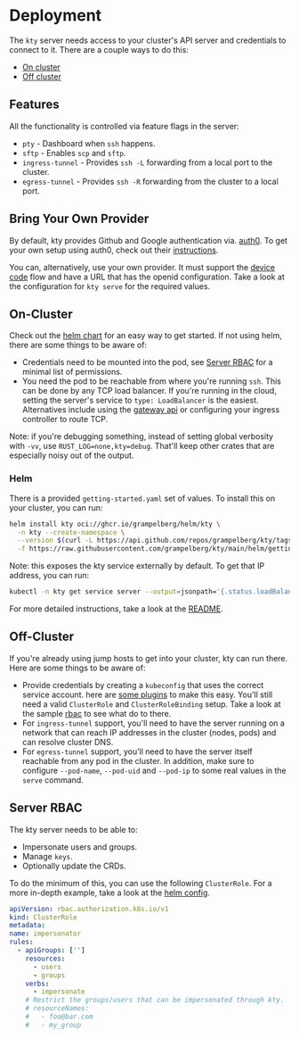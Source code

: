 # Deployment

The `kty` server needs access to your cluster's API server and credentials to
connect to it. There are a couple ways to do this:

- [On cluster](#on-cluster)
- [Off cluster](#off-cluster)

[gateway-api]: https://gateway-api.sigs.k8s.io
[helm-chart]: #helm
[sa-plugin]:
  https://github.com/superbrothers/kubectl-view-serviceaccount-kubeconfig-plugin
[helm-rbac]: helm/templates/rbac.yaml

## Features

All the functionality is controlled via feature flags in the server:

- `pty` - Dashboard when `ssh` happens.
- `sftp` - Enables `scp` and `sftp`.
- `ingress-tunnel` - Provides `ssh -L` forwarding from a local port to the
  cluster.
- `egress-tunnel` - Provides `ssh -R` forwarding from the cluster to a local
  port.

## Bring Your Own Provider

By default, kty provides Github and Google authentication via. [auth0][auth0].
To get your own setup using auth0, check out their [instructions][auth0-setup].

You can, alternatively, use your own provider. It must support the [device
code][device-code] flow and have a URL that has the openid configuration. Take a
look at the configuration for `kty serve` for the required values.

[auth0]: https://auth0.com
[auth0-setup]:
  https://auth0.com/docs/get-started/authentication-and-authorization-flow/device-authorization-flow/call-your-api-using-the-device-authorization-flow#prerequisites
[device-code]: https://www.oauth.com/oauth2-servers/device-flow/

## On-Cluster

Check out the [helm chart][helm-chart] for an easy way to get started. If not
using helm, there are some things to be aware of:

- Credentials need to be mounted into the pod, see [Server RBAC](#server-rbac)
  for a minimal list of permissions.
- You need the pod to be reachable from where you're running `ssh`. This can be
  done by any TCP load balancer. If you're running in the cloud, setting the
  server's service to `type: LoadBalancer` is the easiest. Alternatives include
  using the [gateway api][gateway-api] or configuring your ingress controller to
  route TCP.

Note: if you're debugging something, instead of setting global verbosity with
`-vv`, use `RUST_LOG=none,kty=debug`. That'll keep other crates that are
especially noisy out of the output.

### Helm

There is a provided `getting-started.yaml` set of values. To install this on
your cluster, you can run:

```bash
helm install kty oci://ghcr.io/grampelberg/helm/kty \
  -n kty --create-namespace \
  --version $(curl -L https://api.github.com/repos/grampelberg/kty/tags | jq -r '.[0].name' | cut -c2-) \
  -f https://raw.githubusercontent.com/grampelberg/kty/main/helm/getting-started.yaml
```

Note: this exposes the kty service externally by default. To get that IP
address, you can run:

```bash
kubectl -n kty get service server --output=jsonpath='{.status.loadBalancer.ingress[0].ip}'
```

For more detailed instructions, take a look at the [README][helm-readme].

[helm-readme]: helm/README.md

## Off-Cluster

If you're already using jump hosts to get into your cluster, kty can run there.
Here are some things to be aware of:

- Provide credentials by creating a `kubeconfig` that uses the correct service
  account. here are [some plugins][sa-plugin] to make this easy. You'll still
  need a valid `ClusterRole` and `ClusterRoleBinding` setup. Take a look at the
  sample [rbac][helm-rbac] to see what do to there.
- For `ingress-tunnel` support, you'll need to have the server running on a
  network that can reach IP addresses in the cluster (nodes, pods) and can
  resolve cluster DNS.
- For `egress-tunnel` support, you'll need to have the server itself reachable
  from any pod in the cluster. In addition, make sure to configure `--pod-name`,
  `--pod-uid` and `--pod-ip` to some real values in the `serve` command.

## Server RBAC

The kty server needs to be able to:

- Impersonate users and groups.
- Manage `keys`.
- Optionally update the CRDs.

To do the minimum of this, you can use the following `ClusterRole`. For a more
in-depth example, take a look at the [helm config](helm/templates/rbac.yaml).

```yaml
apiVersion: rbac.authorization.k8s.io/v1
kind: ClusterRole
metadata:
name: impersonator
rules:
  - apiGroups: ['']
    resources:
      - users
      - groups
    verbs:
      - impersonate
    # Restrict the groups/users that can be impersonated through kty.
    # resourceNames:
    #   - foo@bar.com
    #   - my_group
```
